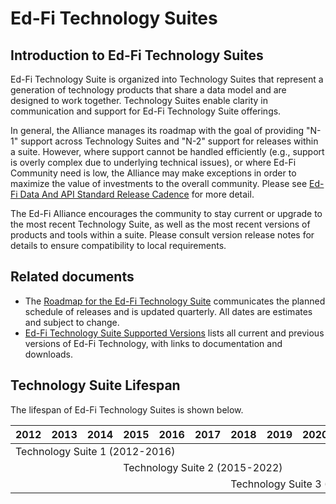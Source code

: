 # Ed-Fi Technology Suites

## Introduction to Ed-Fi Technology Suites

Ed-Fi Technology Suite is organized into Technology Suites that represent a generation
of technology products that share a data model and are designed to work
together. Technology Suites enable clarity in communication and support for Ed-Fi
Technology Suite offerings.

In general, the Alliance manages its roadmap with the goal of providing "N-1"
support across Technology Suites and "N-2" support for releases within a suite.
However, where support cannot be handled efficiently (e.g., support is overly
complex due to underlying technical issues), or where Ed-Fi Community need is
low, the Alliance may make exceptions in order to maximize the value of
investments to the overall community. Please see [Ed-Fi Data And API Standard
Release Cadence](./cadence.mdx) for more detail.

The Ed-Fi Alliance encourages the community to stay current or upgrade to the
most recent Technology Suite, as well as the most recent versions of products and
tools within a suite. Please consult version release notes for details to ensure
compatibility to local requirements.

## Related documents

* The [Roadmap for the Ed-Fi Technology Suite](./readme.mdx) communicates the planned schedule
  of releases and is updated quarterly. All dates are estimates and subject to
  change.
* [Ed-Fi Technology Suite Supported Versions](./supported-versions.md) lists all
  current and previous versions of Ed-Fi Technology, with links to documentation
  and downloads.

## Technology Suite Lifespan

The lifespan of Ed-Fi Technology Suites is shown below.

<table>
  <thead>
    <tr>
      <th>2012</th>
      <th>2013</th>
      <th>2014</th>
      <th>2015</th>
      <th>2016</th>
      <th>2017</th>
      <th>2018</th>
      <th>2019</th>
      <th>2020</th>
      <th>2021</th>
      <th>2022</th>
      <th>2023</th>
      <th>2024</th>
    </tr>
  </thead>
  <tbody>
    <tr>
      <td colspan="5" style={{backgroundColor: "var(--ifm-color-info-lightest)"}}>Technology Suite 1 (2012-2016)</td>
      <td colspan="8">&nbsp;</td>
    </tr>
    <tr>
      <td colspan="3">&nbsp;</td>
      <td colspan="8" style={{backgroundColor: "var(--ifm-color-info-lighter)"}}>Technology Suite 2 (2015-2022)</td>
      <td colspan="2">&nbsp;</td>
    </tr>
    <tr>
      <td colspan="6">&nbsp;</td>
      <td colspan="7" style={{backgroundColor: "var(--ifm-color-info-light)"}}>Technology Suite 3 (2018-current)</td>
    </tr>
  </tbody>
</table>
